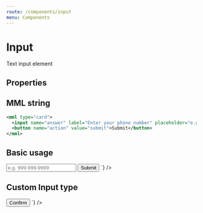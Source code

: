 ```yaml
---
route: /components/input
menu: Components
---
```



# Input

Text input element

## Properties

<Props of={Input} />

## MML string

```xml
<mml type="card">
  <input name="answer" label="Enter your phone number" placeholder="e.g. 999-999-9999"></input>
  <button name="action" value="submit">Submit</button>
</mml>
```

## Basic usage

<Playground>
  <MML
    source={`
    <mml type="card">
      <input name="answer" label="Enter your phone number" placeholder="e.g. 999-999-9999"></input>
      <button name="action" value="submit">Submit</button>
    </mml>
  `}
  />
</Playground>


## Custom Input type

<Playground>
  <MML
    source={`
    <mml>
      <input name="answer" value="hidden value used in form" type="hidden"></input>
      <button name="action" value="confirm">Confirm</button>
    </mml>
  `}
  />
</Playground>